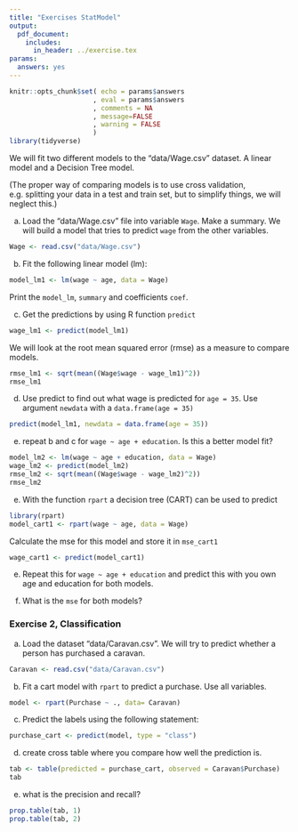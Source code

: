```yaml
---
title: "Exercises StatModel"
output: 
  pdf_document:
    includes:
      in_header: ../exercise.tex
params:
  answers: yes
---
```


```r
knitr::opts_chunk$set( echo = params$answers
                     , eval = params$answers
                     , comments = NA
                     , message=FALSE
                     , warning = FALSE
                     )
library(tidyverse)
```
We will fit two different models to the "data/Wage.csv" dataset. A linear model and a Decision Tree model. 

(The proper way of comparing models is to use cross validation, e.g. splitting your data in a test and train set, but to simplify things, we will neglect this.)

a) Load the "data/Wage.csv" file into variable `Wage`. Make a summary. 
We will build a model that tries to predict `wage` from the other variables.

```r
Wage <- read.csv("data/Wage.csv")
```

b) Fit the following linear model (lm):

```r
model_lm1 <- lm(wage ~ age, data = Wage)
```
Print the `model_lm`, `summary` and coefficients `coef`.

c) Get the predictions by using R function `predict`

```r
wage_lm1 <- predict(model_lm1)
```

We will look at the root mean squared error (rmse) as a measure to compare models.

```r
rmse_lm1 <- sqrt(mean((Wage$wage - wage_lm1)^2))
rmse_lm1
```

d) Use predict to find out what wage is predicted for `age = 35`. Use argument `newdata` with a `data.frame(age = 35)`

```r
predict(model_lm1, newdata = data.frame(age = 35))
```


e) repeat b and c for `wage ~ age + education`. Is this a better model fit?

```r
model_lm2 <- lm(wage ~ age + education, data = Wage)
wage_lm2 <- predict(model_lm2)
rmse_lm2 <- sqrt(mean((Wage$wage - wage_lm2)^2))
rmse_lm2
```


e) With the function `rpart` a decision tree (CART) can be used to predict

```r
library(rpart)
model_cart1 <- rpart(wage ~ age, data = Wage)
```

Calculate the mse for this model and store it in `mse_cart1`

```r
wage_cart1 <- predict(model_cart1)
```

e) Repeat this for `wage ~ age + education` and predict this with you own age and education for both models.

f) What is the `mse` for both models?

### Exercise 2, Classification

a) Load the dataset "data/Caravan.csv". We will try to predict whether a person 
has purchased a caravan.


```r
Caravan <- read.csv("data/Caravan.csv")
```

b) Fit a cart model with `rpart` to predict a purchase. Use all variables.

```r
model <- rpart(Purchase ~ ., data= Caravan)
```

c) Predict the labels using the following statement:

```r
purchase_cart <- predict(model, type = "class")
```

d) create cross table where you compare how well the prediction is.

```r
tab <- table(predicted = purchase_cart, observed = Caravan$Purchase)
tab
```

e) what is the precision and recall?

```r
prop.table(tab, 1)
prop.table(tab, 2)
```









